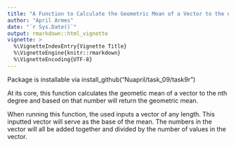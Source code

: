 ```yaml
---
title: "A Function to Calculate the Geometric Mean of a Vector to the nth Degree""
author: "April Armes"
date: "`r Sys.Date()`"
output: rmarkdown::html_vignette
vignette: >
  %\VignetteIndexEntry{Vignette Title}
  %\VignetteEngine{knitr::rmarkdown}
  %\VignetteEncoding{UTF-8}
---
```


Package is installable via install_github("Nuapril/task_09/task9r")

At its core, this function calculates the geometic mean of a vector to the nth degree and based on that number will return the geometric mean. 

When running this function, the used inputs a vector of any length. This inputted vector will serve as the base of the mean. The numbers in the vector will all be added together and divided by the number of values in the vector. 


